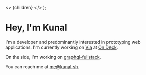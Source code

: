 

  <>
    <Head>
      <title>Home</title>
      <meta name="viewport" content="initial-scale=1.0, width=device-width" />
    </Head>
    {children}
  </>
);

# Hey, I'm Kunal

<SocialIcons />

I'm a developer and predominantly interested in prototyping web applications. I'm currently working on [Via](https://via.beondeck.com) at [On Deck](https://beondeck.com).

On the side, I'm working on [graphql-fullstack](https://github.com/kunalgorithm/graphql-fullstack).

You can reach me at [me@kunal.sh](mailto:me@kunal.sh).
